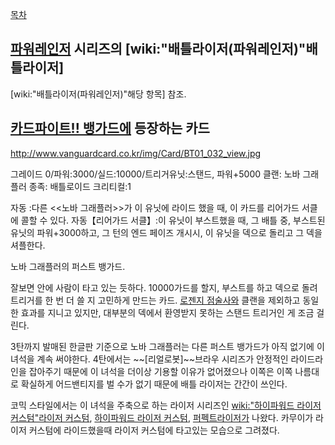 [[목차]]
== [[파워레인저]] 시리즈의 [wiki:"배틀라이저(파워레인저)"배틀라이저] ==
[wiki:"배틀라이저(파워레인저)"해당 항목] 참조.
== [[카드파이트!! 뱅가드]]에 등장하는 카드 ==

http://www.vanguardcard.co.kr/img/Card/BT01_032_view.jpg

그레이드 0/파워:3000/실드:10000/트리거유닛:스탠드, 파워+5000
클랜: 노바 그래플러
종족: 배틀로이드
크리티컬:1


자동 :다른 <<노바 그래플러>>가 이 유닛에 라이드 했을 때, 이 카드를 리어가드 서클에 콜할 수 있다.
자동【리어가드 서클】:이 유닛이 부스트했을 때, 그 배틀 중, 부스트된 유닛의 파워+3000하고, 그  턴의 엔드 페이즈 개시시, 이 유닛을 덱으로 돌리고 그 덱을 셔플한다.

노바 그래플러의 퍼스트 뱅가드.

잘보면 안에 사람이 타고 있는 듯하다. 10000가드를 할지, 부스트를 하고 덱으로 돌려 트리거를 한 번 더 쓸 지 고민하게 만드는 카드. [[로젠지 점술사]]와 클랜을 제외하고 동일한 효과를 지니고 있지만, 대부분의 덱에서 환영받지 못하는 스탠드 트리거인 게 조금 걸린다.

3탄까지 발매된 한글판 기준으로 노바 그래플러는 다른 퍼스트 뱅가드가 아직 없기에 이 녀석을 계속 써야한다. 4탄에서는 ~~[리얼로봇]~~브라우 시리즈가 안정적인 라이드라인을 잡아주기 때문에 이 녀석을 더이상 기용할 이유가 없어졌으나 이쪽은 이쪽 나름대로 확실하게 어드밴티지를 벌 수가 없기 때문에 배틀 라이저는 간간이 쓰인다.

코믹 스타일에서는 이 녀석을 주축으로 하는 라이저 시리즈인 [[wiki:"하이파워드 라이저 커스텀"라이저 커스텀]], [[하이파워드 라이저 커스텀]], [[퍼펙트라이저]]가 나왔다. 카무이가 라이저 커스텀에 라이드했을때 라이저 커스텀에 타고있는 모습으로 그려졌다.
